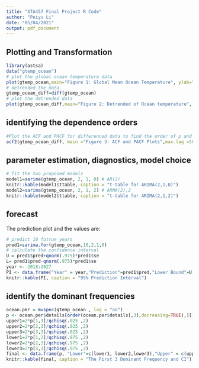```yaml
---
title: "STA457 Final Project R Code"
author: "Peiyu Li"
date: "05/04/2021"
output: pdf_document
---
```


## Plotting and Transformation
```r
library(astsa)
data("gtemp_ocean")
# plot the global ocean temperature data
plot(gtemp_ocean,main="Figure 1: Global Mean Ocean Temperature", ylab="Temperature",xlab="Year")
# detrended the data
gtemp_ocean_diff=diff(gtemp_ocean)
# plot the detrended data
plot(gtemp_ocean_diff,main="Figure 2: Detrended of Ocean temperature", ylab="Temperature",xlab="Year")
```

## identifying the dependence orders 
```r
#Plot the ACF and PACF for differenced data to find the order of p and q.
acf2(gtemp_ocean_diff, main ="Figure 3: ACF and PACF Plots",max.lag =50)
```

## parameter estimation,  diagnostics, model choice
```r
# fit the two proposed models
model1=sarima(gtemp_ocean, 2, 1, 0) # AR(2)
knitr::kable(model1$ttable, caption = "t-table for ARIMA(2,1,0)")
model2=sarima(gtemp_ocean, 2, 1, 2) # ARMA(2),2
knitr::kable(model2$ttable, caption = "t-table for ARIMA(2,1,2)")
```
## forecast
The prediction plot and the values are:\
```r
# predict 10 futrue years
pred1=sarima.for(gtemp_ocean,10,2,1,0) 
# calculate the confidence interval
U = pred1$pred+qnorm(.975)*pred1$se
L= pred1$pred-qnorm(.975)*pred1$se
year <- 2018:2027
PI <- data.frame("Year" = year,"Prediction"=pred1$pred,"Lower Bound"=U,"Upper Bound"=L)
knitr::kable(PI, caption = "95% Prediction Interval")
```
## identify the dominant frequencies 
```r
ocean.per = mvspec(gtemp_ocean , log = "no")
p <- ocean.per$details[order(ocean.per$details[,3],decreasing=TRUE),][1:3,]
upper1=2*p[1,3]/qchisq(.025 ,2)
upper2=2*p[2,3]/qchisq(.025 ,2)
upper3=2*p[3,3]/qchisq(.025 ,2)
lower1=2*p[1,3]/qchisq(.975 ,2)
lower2=2*p[2,3]/qchisq(.975 ,2)
lower3=2*p[3,3]/qchisq(.975 ,2)
final <- data.frame(p, "Lower"=c(lower1, lower2,lower3),"Upper" = c(upper1,upper2,upper3))
knitr::kable(final, caption = "The First 3 Dominant Frequency and CI")
```

